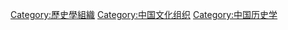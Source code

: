 [[Category:歷史學組織|Category:歷史學組織]]
[[Category:中国文化组织|Category:中国文化组织]]
[[Category:中国历史学|Category:中国历史学]]